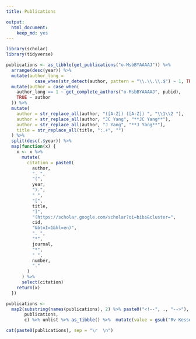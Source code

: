 ```yaml
---
title: Publications

output:
  html_document:
    keep_md: yes
---
```

```r
library(scholar)
library(tidyverse)

publications <- as_tibble(get_publications("o-MsbBYAAAAJ")) %>%
  arrange(desc(year)) %>%
  mutate(author_long =
           case_when(str_detect(author, pattern = "\\.\\.\\.$") ~ 1, TRUE ~ 0)) %>%
  mutate(author = case_when(
    author_long == 1 ~ get_complete_authors("o-MsbBYAAAAJ", pubid),
    TRUE ~ author
  )) %>%
  mutate(
    author = str_replace_all(author, "([A-Z]) ([A-Z]) ", "\\1\\2 "),
    author = str_replace_all(author, "JC Yang", "**JC Yang**"),
    author = str_replace_all(author, "J Yang", "**J Yang**"),
    title = str_replace_all(title, ":.+", "")
  ) %>%
  split(desc(.$year)) %>%
  map(function(x) {
    x <- x %>%
      mutate(
        citation = paste0(
          author,
          ". ",
          "(",
          year,
          ").",
          " ",
          "[",
          title,
          "]",
          "(https://scholar.google.com/scholar?oi=bibs&cluster=",
          cid,
          "&btnI=1&hl=en)",
          ". ",
          "*",
          journal,
          "*",
          " ",
          number,
          "."
        )
      ) %>%
      select(citation)
    return(x)
  })

publications <-
  map2(substring(names(publications), 2) %>% paste0("<!--", ., "-->"),
       publications,
       c) %>% unlist %>% as_tibble() %>%  mutate(value = gsub("Rv Kessel", "R van Kessel", value)) %>% pivot_wider(names_from = value) 
```
```r
cat(paste0(publications), sep = "\r  \n")
```  
